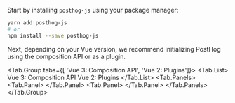 Start by installing `posthog-js` using your package manager:

```bash
yarn add posthog-js
# or
npm install --save posthog-js
```

Next, depending on your Vue version, we recommend initializing PostHog using the composition API or as a plugin.


<Tab.Group tabs={[
    'Vue 3: Composition API', 
    'Vue 2: Plugins']}>
    <Tab.List>
        <Tab>Vue 3: Composition API</Tab>
        <Tab>Vue 2: Plugins</Tab>
    </Tab.List>
    <Tab.Panels>
        <Tab.Panel>
            <CompositionInstall />
        </Tab.Panel>
        <Tab.Panel>
            <PluginInstall />
        </Tab.Panel>
    </Tab.Panels>
</Tab.Group>